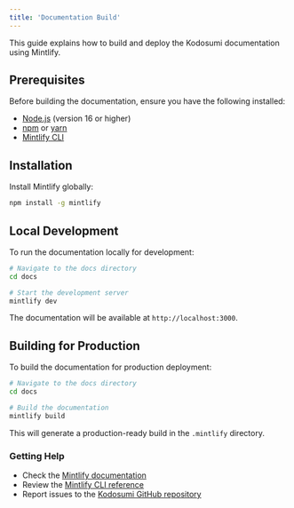```yaml
---
title: 'Documentation Build'
---
```


This guide explains how to build and deploy the Kodosumi documentation using Mintlify.

## Prerequisites

Before building the documentation, ensure you have the following installed:

- [Node.js](https://nodejs.org/) (version 16 or higher)
- [npm](https://www.npmjs.com/) or [yarn](https://yarnpkg.com/)
- [Mintlify CLI](https://www.mintlify.com/docs/cli)

## Installation

Install Mintlify globally:

```bash
npm install -g mintlify
```

## Local Development

To run the documentation locally for development:

```bash
# Navigate to the docs directory
cd docs

# Start the development server
mintlify dev
```

The documentation will be available at `http://localhost:3000`.

## Building for Production

To build the documentation for production deployment:

```bash
# Navigate to the docs directory
cd docs

# Build the documentation
mintlify build
```

This will generate a production-ready build in the `.mintlify` directory.

### Getting Help

- Check the [Mintlify documentation](https://www.mintlify.com/docs)
- Review the [Mintlify CLI reference](https://www.mintlify.com/docs/cli)
- Report issues to the [Kodosumi GitHub repository](https://github.com/masumi-network/kodosumi)
